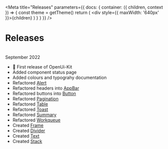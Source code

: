 <!--This Source Code Form is subject to the terms of the Mozilla Public
License, v. 2.0. If a copy of the MPL was not distributed with this
file, You can obtain one at https://mozilla.org/MPL/2.0/.

OpenCRVS is also distributed under the terms of the Civil Registration
& Healthcare Disclaimer located at http://opencrvs.org/license.

Copyright (C) The OpenCRVS Authors. OpenCRVS and the OpenCRVS
graphic logo are (registered/a) trademark(s) of Plan International.-->


<Meta
  title="Releases"
  parameters={{
    docs: {
      container: ({ children, context }) => {
        const theme = getTheme()
        return (
          <DocsContainer context={context}>
            <ThemeProvider theme={theme}>
              <div style={{ maxWidth: '640px' }}>{children}</div>
            </ThemeProvider>
          </DocsContainer>
        )
      }
    }
  }}
/>

# Releases

<br />
<Stack gap={16}>
  <Text variant="bold16" element="bold16">
    September 2022
  </Text>
<Pill label="v 1.0.0" type="default" size="small" />

</Stack>

- 🎉 First release of OpenUi-Kit
- Added component status page
- Added colours and typograhy documentation
- Refactored [Alert](?path=/docs/data-alert--success)
- Refactored headers into [AppBar](?path=/docs/layout-appbar--default)
- Refactored buttons into [Button](?path=/docs/controls-button--button)
- Refactored [Pagination](?path=/docs/controls-pagination--pagination-view)
- Refactored [Table](?path=/docs/data-table--one-column-one-row)
- Refactored [Toast](?path=/docs/data-toast--success)
- Refactored [Summary](?path=/docs/data-summary--row)
- Refactored [Workqueue](?path=/docs/data-workqueue--default)
- Created [Frame](?path=/docs/layout-frame--page-template-content-large)
- Created [Divider](?path=/docs/layout-divider--template)
- Created [Text](?path=/docs/typography-text--default)
- Created [Stack](?path=/docs/layout-stack--default)
